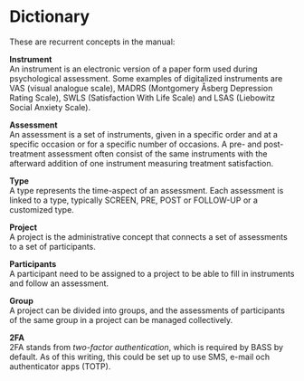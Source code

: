# Dictionary
These are recurrent concepts in the manual:

**Instrument** <br>
An instrument is an electronic version of a paper form used during psychological assessment. Some examples of digitalized instruments are VAS (visual analogue scale), MADRS (Montgomery Åsberg Depression Rating Scale), SWLS (Satisfaction With Life Scale) and LSAS (Liebowitz Social Anxiety Scale).

**Assessment** <br>
An assessment is a set of instruments, given in a specific order and at a specific occasion or for a specific number of occasions. A pre- and post-treatment assessment often consist of the same instruments with the afterward addition of one instrument measuring treatment satisfaction.

**Type** <br>
A type represents the time-aspect of an assessment. Each assessment is linked to a type, typically SCREEN, PRE, POST or FOLLOW-UP or a customized type.

**Project** <br>
A project is the administrative concept that connects a set of assessments to a set of participants.

**Participants** <br>
A participant need to be assigned to a project to be able to fill in instruments and follow an assessment.

**Group** <br>
A project can be divided into groups, and the assessments of participants of the same group in a project can be managed collectively.

**2FA** <br>
2FA stands from *two-factor authentication*, which is required by BASS by default. As of this writing, this could be set up to use SMS, e-mail och authenticator apps (TOTP).